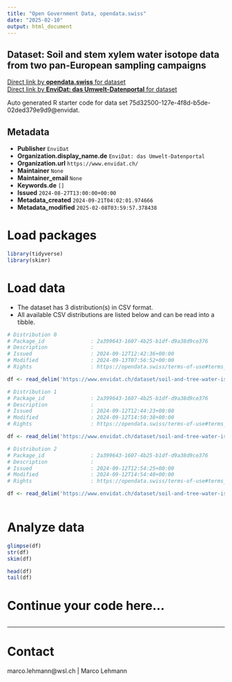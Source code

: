 ```yaml
---
title: "Open Government Data, opendata.swiss"
date: "2025-02-10"
output: html_document
---
```


## Dataset: Soil and stem xylem water isotope data from two pan-European sampling campaigns



[Direct link by **opendata.swiss** for dataset](https://opendata.swiss/de/dataset/soil-and-stem-xylem-water-isotope-data-from-two-pan-european-sampling-campaigns)<br>
[Direct link by **EnviDat: das Umwelt-Datenportal** for dataset](https://www.envidat.ch/#/metadata/soil-and-tree-water-isotope-data-across-europe---watson-sampling-campaigns-in-20)

Auto generated R starter code for data set 75d32500-127e-4f8d-b5de-02ded379e9d9@envidat.

## Metadata

- **Publisher** `EnviDat`
- **Organization.display_name.de** `EnviDat: das Umwelt-Datenportal`
- **Organization.url** `https://www.envidat.ch/`
- **Maintainer** `None`
- **Maintainer_email** `None`
- **Keywords.de** `[]`
- **Issued** `2024-08-27T13:00:00+00:00`
- **Metadata_created** `2024-09-21T04:02:01.974666`
- **Metadata_modified** `2025-02-08T03:59:57.378438`


# Load packages

```r

library(tidyverse)
library(skimr)

```

# Load data

-   The dataset has 3 distribution(s) in CSV format.
-   All available CSV distributions are listed below and can be read into a tibble.

```r

# Distribution 0
# Package_id               : 2a399643-1607-4b25-b1df-d9a38d9ce376
# Description              : 
# Issued                   : 2024-09-12T12:42:36+00:00
# Modified                 : 2024-09-13T07:56:52+00:00
# Rights                   : https://opendata.swiss/terms-of-use#terms_open

df <- read_delim('https://www.envidat.ch/dataset/soil-and-tree-water-isotope-data-across-europe---watson-sampling-campaigns-in-20/resource/a1d36c34-1e52-4ce1-96cd-9c2f2d00e39e')

# Distribution 1
# Package_id               : 2a399643-1607-4b25-b1df-d9a38d9ce376
# Description              : 
# Issued                   : 2024-09-12T12:44:23+00:00
# Modified                 : 2024-09-12T14:50:38+00:00
# Rights                   : https://opendata.swiss/terms-of-use#terms_open

df <- read_delim('https://www.envidat.ch/dataset/soil-and-tree-water-isotope-data-across-europe---watson-sampling-campaigns-in-20/resource/1033bf75-f7a4-4e4d-b3fb-667b30a79208')

# Distribution 2
# Package_id               : 2a399643-1607-4b25-b1df-d9a38d9ce376
# Description              : 
# Issued                   : 2024-09-12T12:54:25+00:00
# Modified                 : 2024-09-12T14:54:40+00:00
# Rights                   : https://opendata.swiss/terms-of-use#terms_open

df <- read_delim('https://www.envidat.ch/dataset/soil-and-tree-water-isotope-data-across-europe---watson-sampling-campaigns-in-20/resource/9cd9f7e3-9910-4dc5-a23e-aef7027a8e57')



```

# Analyze data

```r

glimpse(df)
str(df)
skim(df)

head(df)
tail(df)

```

# Continue your code here...

```r

```

------------------------------------------------------------------------

# Contact

marco.lehmann@wsl.ch | Marco Lehmann
